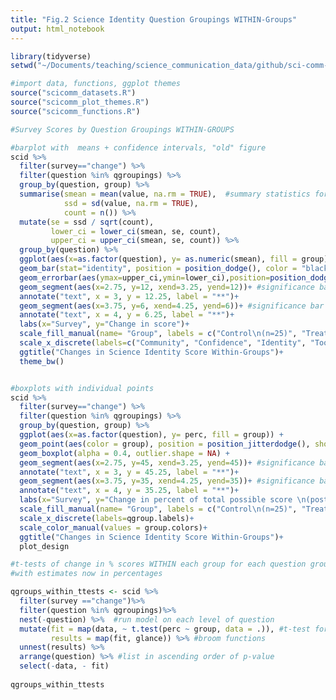 ```yaml
---
title: "Fig.2 Science Identity Question Groupings WITHIN-Groups"
output: html_notebook
---
```

```r
library(tidyverse)
setwd("~/Documents/teaching/science_communication_data/github/sci-comm-data-analysis/") #set working directory

#import data, functions, ggplot themes
source("scicomm_datasets.R")
source("scicomm_plot_themes.R")
source("scicomm_functions.R") 
```
```r
#Survey Scores by Question Groupings WITHIN-GROUPS

#barplot with  means + confidence intervals, "old" figure
scid %>% 
  filter(survey=="change") %>% 
  filter(question %in% qgroupings) %>%
  group_by(question, group) %>% 
  summarise(smean = mean(value, na.rm = TRUE),  #summary statistics for each Q
            ssd = sd(value, na.rm = TRUE),
            count = n()) %>%
  mutate(se = ssd / sqrt(count),
         lower_ci = lower_ci(smean, se, count),
         upper_ci = upper_ci(smean, se, count)) %>%
  group_by(question) %>%
  ggplot(aes(x=as.factor(question), y= as.numeric(smean), fill = group)) + 
  geom_bar(stat="identity", position = position_dodge(), color = "black")+ 
  geom_errorbar(aes(ymax=upper_ci,ymin=lower_ci),position=position_dodge(0.9), width=0.7)+
  geom_segment(aes(x=2.75, y=12, xend=3.25, yend=12))+ #significance bar for community
  annotate("text", x = 3, y = 12.25, label = "**")+
  geom_segment(aes(x=3.75, y=6, xend=4.25, yend=6))+ #significance bar for tools
  annotate("text", x = 4, y = 6.25, label = "**")+
  labs(x="Survey", y="Change in score")+
  scale_fill_manual(name= "Group", labels = c("Control\n(n=25)", "Treatment\n(n=22)"), values = c("skyblue2", "lightgoldenrod"))+ 
  scale_x_discrete(labels=c("Community", "Confidence", "Identity", "Tools & Abilities"))+
  ggtitle("Changes in Science Identity Score Within-Groups")+
  theme_bw()


#boxplots with individual points 
scid %>% 
  filter(survey=="change") %>% 
  filter(question %in% qgroupings) %>%
  group_by(question, group) %>% 
  ggplot(aes(x=as.factor(question), y= perc, fill = group)) + 
  geom_point(aes(color = group), position = position_jitterdodge(), show.legend = F)+ 
  geom_boxplot(alpha = 0.4, outlier.shape = NA) + 
  geom_segment(aes(x=2.75, y=45, xend=3.25, yend=45))+ #significance bar for community
  annotate("text", x = 3, y = 45.25, label = "**")+
  geom_segment(aes(x=3.75, y=35, xend=4.25, yend=35))+ #significance bar for tools
  annotate("text", x = 4, y = 35.25, label = "**")+
  labs(x="Survey", y="Change in percent of total possible score \n(post-pre)")+
  scale_fill_manual(name= "Group", labels = c("Control\n(n=25)", "Treatment\n(n=22)"), values = group.colors)+ 
  scale_x_discrete(labels=qgroup.labels)+
  scale_color_manual(values = group.colors)+
  ggtitle("Changes in Science Identity Score Within-Groups")+
  plot_design

```
```r
#t-tests of change in % scores WITHIN each group for each question grouping 
#with estimates now in percentages

qgroups_within_ttests <- scid %>% 
  filter(survey =="change")%>% 
  filter(question %in% qgroupings)%>%
  nest(-question) %>%  #run model on each level of question
  mutate(fit = map(data, ~ t.test(perc ~ group, data = .)), #t-test formula 
         results = map(fit, glance)) %>% #broom functions
  unnest(results) %>%
  arrange(question) %>% #list in ascending order of p-value
  select(-data, - fit)
  
qgroups_within_ttests
```



